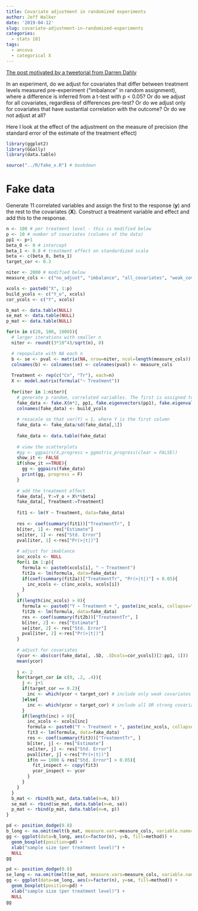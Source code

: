 ```yaml
---
title: Covariate adjustment in randomized experiments
author: Jeff Walker
date: '2019-04-12'
slug: covariate-adjustment-in-randomized-experiments
categories:
  - stats 101
tags:
  - ancova
  - categorical X
---
```


[The post motivated by a tweetorial from Darren Dahly](https://twitter.com/statsepi/status/1115902270888128514)

In an experiment, do we adjust for covariates that differ between treatment levels measured pre-experiment ("imbalance" in random assignment), where a difference is inferred from a t-test with p < 0.05? Or do we adjust for all covariates, regardless of differences pre-test? Or do we adjust only for covariates that have sustantial correlation with the outcome? Or do we not adjust at all?

Here I look at the effect of the adjustment on the measure of precision (the standard error of the estimate of the treatment effect)


```r
library(ggplot2)
library(GGally)
library(data.table)

source("../R/fake_x.R") # bookdown

```

# Fake data

Generate 11 correlated variables and assign the first to the response ($\mathbf{y}$) and the rest to the covariates ($\mathbf{X}$). Construct a treatment variable and effect and add this to the response.

```r

n <- 100 # per treatment level - this is modified below
p <- 10 # number of covariates (columns of the data)
pp1 <- p+1
beta_0 <- 0 # intercept
beta_1 <- 0.8 # treatment effect on standardized scale
beta <- c(beta_0, beta_1)
target_cor <- 0.3

niter <- 2000 # modified below
measure_cols <- c("no_adjust", "imbalance", "all_covariates", "weak_covariates", "strong_covariates")

xcols <- paste0("X", 1:p)
build_ycols <- c("Y_o", xcols)
cor_ycols <- c("Y", xcols)

b_mat <- data.table(NULL)
se_mat <- data.table(NULL)
p_mat <- data.table(NULL)

for(n in c(20, 100, 1000)){
  # larger iterations with smaller n
  niter <- round((3*10^4)/sqrt(n), 0)

  # repopulate with NA each n
  b <- se <- pval <- matrix(NA, nrow=niter, ncol=length(measure_cols))
  colnames(b) <- colnames(se) <- colnames(pval) <- measure_cols
  
  Treatment <- rep(c("Cn", "Tr"), each=n)
  X <- model.matrix(formula("~ Treatment"))
  
  for(iter in 1:niter){
    # generate p random, correlated variables. The first is assigned to Y
    fake_data <- fake.X(n*2, pp1, fake.eigenvectors(pp1), fake.eigenvalues(pp1))
    colnames(fake_data) <- build_ycols
    
    # resacale so that var(Y) = 1, where Y is the first column
    fake_data <- fake_data/sd(fake_data[,1])
    
    fake_data <- data.table(fake_data)
    
    # view the scatterplots
    #gg <- ggpairs(X,progress = ggmatrix_progress(clear = FALSE))
    show_it <- FALSE
    if(show_it ==TRUE){
      gg <- ggpairs(fake_data)
      print(gg, progress = F)
    }
    
    # add the treatment effect
    fake_data[, Y:=Y_o + X%*%beta]
    fake_data[, Treatment:=Treatment]
    
    fit1 <- lm(Y ~ Treatment, data=fake_data)
    
    res <- coef(summary(fit1))["TreatmentTr", ]
    b[iter, 1] <- res["Estimate"]
    se[iter, 1] <- res["Std. Error"]
    pval[iter, 1] <-res["Pr(>|t|)"]
    
    # adjust for imablance
    inc_xcols <- NULL
    for(i in 1:p){
      formula <- paste0(xcols[i], " ~ Treatment")
      fit2a <- lm(formula, data=fake_data)
      if(coef(summary(fit2a))["TreatmentTr", "Pr(>|t|)"] < 0.05){
        inc_xcols <- c(inc_xcols, xcols[i])
      }
    }
    if(length(inc_xcols) > 0){
      formula <- paste0("Y ~ Treatment + ", paste(inc_xcols, collapse=" + "))
      fit2b <- lm(formula, data=fake_data)
      res <- coef(summary(fit2b))["TreatmentTr", ]
      b[iter, 2] <- res["Estimate"]
      se[iter, 2] <- res["Std. Error"]
      pval[iter, 2] <-res["Pr(>|t|)"]
    }
    
    # adjust for covariates
    (ycor <- abs(cor(fake_data[, .SD, .SDcols=cor_ycols])[2:pp1, 1]))
    mean(ycor)
    
    j <- 2
    for(target_cor in c(0, .2, .4)){
      j <- j+1
      if(target_cor == 0.2){
        inc <- which(ycor < target_cor) # include only weak covariates
      }else{
        inc <- which(ycor > target_cor) # include all OR strong covariates
      }
      if(length(inc) > 0){
        inc_xcols <- xcols[inc]
        formula <- paste0("Y ~ Treatment + ", paste(inc_xcols, collapse=" + "))
        fit3 <- lm(formula, data=fake_data)
        res <- coef(summary(fit3))["TreatmentTr", ]
        b[iter, j] <- res["Estimate"]
        se[iter, j] <- res["Std. Error"]
        pval[iter, j] <-res["Pr(>|t|)"]
        if(n == 1000 & res["Std. Error"] > 0.05){
          fit_inspect <- copy(fit3)
          ycor_inspect <- ycor
        }
      }
    }
  }  
  b_mat <- rbind(b_mat, data.table(n=n, b))
  se_mat <- rbind(se_mat, data.table(n=n, se))
  p_mat <- rbind(p_mat, data.table(n=n, p))
}

pd <- position_dodge(0.8)
b_long <- na.omit(melt(b_mat, measure.vars=measure_cols, variable.name="method", value.name="b"))
gg <- ggplot(data=b_long, aes(x=factor(n), y=b, fill=method)) +
  geom_boxplot(position=pd) +
  xlab("sample size (per treatment level)") +
  NULL
gg

pd <- position_dodge(0.8)
se_long <- na.omit(melt(se_mat, measure.vars=measure_cols, variable.name="method", value.name="se"))
gg <- ggplot(data=se_long, aes(x=factor(n), y=se, fill=method)) +
  geom_boxplot(position=pd) +
  xlab("sample size (per treatment level)") +
  NULL
gg

```


